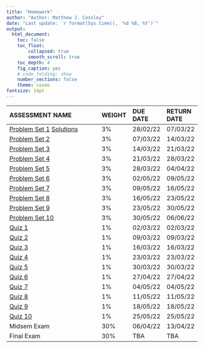 ```yaml
---
title: "Homework"
author: "Author: Matthew J. Cossley"
date: "Last update: `r format(Sys.time(), '%d %B, %Y')`"
output:
  html_document:
    toc: false
    toc_float:
        collapsed: true
        smooth_scroll: true
    toc_depth: 4
    fig_caption: yes
    # code_folding: show
    number_sections: false
    theme: cosmo
fontsize: 14pt
---
```


| ASSESSMENT NAME                                                          |   WEIGHT | DUE DATE   | RETURN DATE   |
| :---------------------------------------------------------------------   | :------- | :--------- | :------------ |
| [Problem Set  1](homework_1.html) [Solutions](homework_1_solutions.html) |       3% | 28/02/22   | 07/03/22      |
| [Problem Set  2](homework_2.html)                                        |       3% | 07/03/22   | 14/03/22      |
| [Problem Set  3](homework_3.html)                                        |       3% | 14/03/22   | 21/03/22      |
| [Problem Set  4](homework_4.html)                                        |       3% | 21/03/22   | 28/03/22      |
| [Problem Set  5](homework_5.html)                                        |       3% | 28/03/22   | 04/04/22      |
| [Problem Set  6](homework_6.html)                                        |       3% | 02/05/22   | 09/05/22      |
| [Problem Set  7](homework_7.html)                                        |       3% | 09/05/22   | 16/05/22      |
| [Problem Set  8](homework_8.html)                                        |       3% | 16/05/22   | 23/05/22      |
| [Problem Set  9](homework_9.html)                                        |       3% | 23/05/22   | 30/05/22      |
| [Problem Set 10](homework_10.html)                                       |       3% | 30/05/22   | 06/06/22      |
| [Quiz  1](https://ilearn.mq.edu.au/course/view.php?id=62402)             |       1% | 02/03/22   | 02/03/22      |
| [Quiz  2](https://ilearn.mq.edu.au/course/view.php?id=62402)             |       1% | 09/03/22   | 09/03/22      |
| [Quiz  3](https://ilearn.mq.edu.au/course/view.php?id=62402)             |       1% | 16/03/22   | 16/03/22      |
| [Quiz  4](https://ilearn.mq.edu.au/course/view.php?id=62402)             |       1% | 23/03/22   | 23/03/22      |
| [Quiz  5](https://ilearn.mq.edu.au/course/view.php?id=62402)             |       1% | 30/03/22   | 30/03/22      |
| [Quiz  6](https://ilearn.mq.edu.au/course/view.php?id=62402)             |       1% | 27/04/22   | 27/04/22      |
| [Quiz  7](https://ilearn.mq.edu.au/course/view.php?id=62402)             |       1% | 04/05/22   | 04/05/22      |
| [Quiz  8](https://ilearn.mq.edu.au/course/view.php?id=62402)             |       1% | 11/05/22   | 11/05/22      |
| [Quiz  9](https://ilearn.mq.edu.au/course/view.php?id=62402)             |       1% | 18/05/22   | 18/05/22      |
| [Quiz 10](https://ilearn.mq.edu.au/course/view.php?id=62402)             |       1% | 25/05/22   | 25/05/22      |
| Midsem Exam                                                              |      30% | 06/04/22   | 13/04/22      |
| Final Exam                                                               |      30% | TBA        | TBA           |
